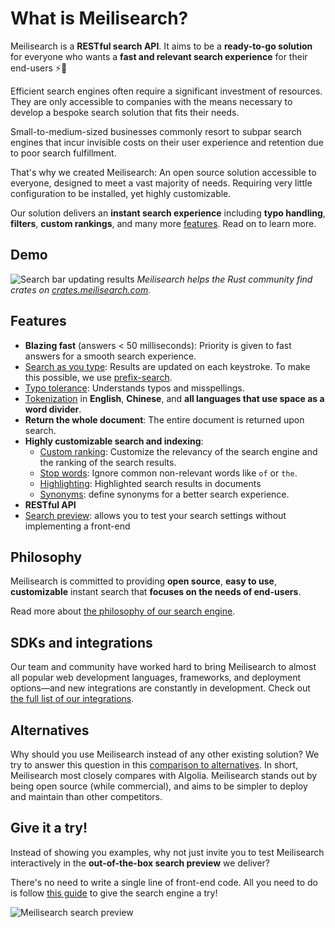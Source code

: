 # What is Meilisearch?

Meilisearch is a **RESTful search API**. It aims to be a **ready-to-go solution** for everyone who wants a **fast and relevant search experience** for their end-users ⚡️🔎

Efficient search engines often require a significant investment of resources. They are only accessible to companies with the means necessary to develop a bespoke search solution that fits their needs.

Small-to-medium-sized businesses commonly resort to subpar search engines that incur invisible costs on their user experience and retention due to poor search fulfillment.

That's why we created Meilisearch: An open source solution accessible to everyone, designed to meet a vast majority of needs. Requiring very little configuration to be installed, yet highly customizable.

Our solution delivers an **instant search experience** including **typo handling**, **filters**, **custom rankings**, and many more [features](#features). Read on to learn more.

## Demo

![Search bar updating results](https://raw.githubusercontent.com/meilisearch/documentation/new-docs-content-migration/assets/images/crates-io-demo.gif)
_Meilisearch helps the Rust community find crates on [crates.meilisearch.com](https://crates.meilisearch.com)._

## Features

- **Blazing fast** (answers < 50 milliseconds): Priority is given to fast answers for a smooth search experience.
- [Search as you type](/learn/what_is_meilisearch/features.md#search-as-you-type): Results are updated on each keystroke. To make this possible, we use [prefix-search](/learn/advanced/prefix.md#prefix-search).
- [Typo tolerance](/learn/what_is_meilisearch/features.md#typo-tolerant): Understands typos and misspellings.
- [Tokenization](/learn/advanced/tokenization.md) in **English**, **Chinese**, and **all languages that use space as a word divider**.
- **Return the whole document**: The entire document is returned upon search.
- **Highly customizable search and indexing**:
  - [Custom ranking](/learn/core_concepts/relevancy.md): Customize the relevancy of the search engine and the ranking of the search results.
  - [Stop words](/reference/api/settings.md#stop-words): Ignore common non-relevant words like `of` or `the`.
  - [Highlighting](/learn/what_is_meilisearch/features.md#highlighting): Highlighted search results in documents
  - [Synonyms](/learn/what_is_meilisearch/features.md#synonyms): define synonyms for a better search experience.
- **RESTful API**
- [Search preview](/learn/what_is_meilisearch/search_preview.md): allows you to test your search settings without implementing a front-end

## Philosophy

Meilisearch is committed to providing **open source**, **easy to use**, **customizable** instant search that **focuses on the needs of end-users**.

Read more about [the philosophy of our search engine](/learn/what_is_meilisearch/philosophy.md).

## SDKs and integrations

Our team and community have worked hard to bring Meilisearch to almost all popular web development languages, frameworks, and deployment options—and new integrations are constantly in development. Check out [the full list of our integrations](/learn/what_is_meilisearch/sdks.md).

## Alternatives

Why should you use Meilisearch instead of any other existing solution? We try to answer this question in this [comparison to alternatives](/learn/what_is_meilisearch/comparison_to_alternatives.md). In short, Meilisearch most closely compares with Algolia. Meilisearch stands out by being open source (while commercial), and aims to be simpler to deploy and maintain than other competitors.

## Give it a try!

Instead of showing you examples, why not just invite you to test Meilisearch interactively in the **out-of-the-box search preview** we deliver?

There's no need to write a single line of front-end code. All you need to do is follow [this guide](/learn/getting_started/quick_start.md) to give the search engine a try!

![Meilisearch search preview](https://raw.githubusercontent.com/meilisearch/documentation/new-docs-content-migration/assets/images/search_preview/no_documents.png)
